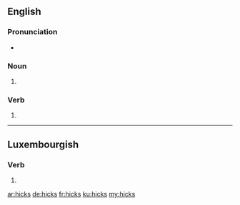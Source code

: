 {{also|Hicks}}
==English==

===Pronunciation===
* {{IPA|/hɪks/|lang=en}}

===Noun===
{{head|en|noun plural form}}

# {{plural of|hick|lang=en}}

===Verb===
{{head|en|verb form}}

# {{en-third person singular of|hick}}

----

==Luxembourgish==

===Verb===
{{head|lb|verb form}}

# {{inflection of|hicken||2|s|pres|indc|lang=lb}}

[[ar:hicks]]
[[de:hicks]]
[[fr:hicks]]
[[ku:hicks]]
[[my:hicks]]